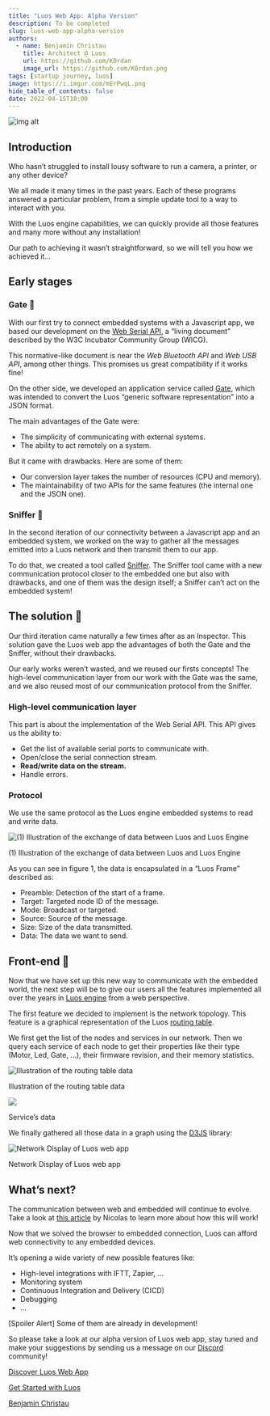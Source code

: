 ```yaml
---
title: "Luos Web App: Alpha Version"
description: To be completed
slug: luos-web-app-alpha-version
authors:
  - name: Benjamin Christau
    title: Architect @ Luos
    url: https://github.com/K0rdan
    image_url: https://github.com/K0rdan.png
tags: [startup journey, luos]
image: https://i.imgur.com/mErPwqL.png
hide_table_of_contents: false
date: 2022-04-15T10:00
---
```


![img alt](/img/blog/29.png)

<h2> Introduction </h2>

Who hasn’t struggled to install lousy software to run a camera, a printer, or any other device?

<!--truncate-->

We all made it many times in the past years. Each of these programs answered a particular problem, from a simple update tool to a way to interact with you.

With the Luos engine capabilities, we can quickly provide all those features and many more without any installation!

Our path to achieving it wasn’t straightforward, so we will tell you how we achieved it...

<h2> Early stages </h2>

<h3> Gate 🚪 </h3>

With our first try to connect embedded systems with a Javascript app, we based our development on the [Web Serial API](https://developer.mozilla.org/en-US/docs/Web/API/Web_Serial_API), a “living document” described by the W3C Incubator Community Group (WICG).

This normative-like document is near the _Web Bluetooth API_ and _Web USB API_, among other things. This promises us great compatibility if it works fine!

On the other side, we developed an application service called [Gate](https://docs.luos.io/docs/next/tools/gate), which was intended to convert the Luos “generic software representation” into a JSON format.

The main advantages of the Gate were:

- The simplicity of communicating with external systems.
- The ability to act remotely on a system.

But it came with drawbacks. Here are some of them:

*   Our conversion layer takes the number of resources (CPU and memory).
*   The maintainability of two APIs for the same features (the internal one and the JSON one).

<h3> Sniffer 👃 </h3>

In the second iteration of our connectivity between a Javascript app and an embedded system, we worked on the way to gather all the messages emitted into a Luos network and then transmit them to our app.

To do that, we created a tool called [Sniffer](https://docs.luos.io/docs/next/tools/monitoring#sniffer). The Sniffer tool came with a new communication protocol closer to the embedded one but also with drawbacks, and one of them was the design itself; a Sniffer can’t act on the embedded system!

<h2> The solution 📐 </h2>

Our third iteration came naturally a few times after as an Inspector. This solution gave the Luos web app the advantages of both the Gate and the Sniffer, without their drawbacks.

Our early works weren’t wasted, and we reused our firsts concepts! The high-level communication layer from our work with the Gate was the same, and we also reused most of our communication protocol from the Sniffer.

<h3> High-level communication layer </h3>

This part is about the implementation of the Web Serial API. This API gives us the ability to:

*   Get the list of available serial ports to communicate with.
*   Open/close the serial connection stream.
*   **Read/write data on the stream.**
*   Handle errors.

<h3> Protocol </h3>

We use the same protocol as the Luos engine embedded systems to read and write data.

![(1) Illustration of the exchange of data between Luos and Luos Engine](https://uploads-ssl.webflow.com/602cf5c87ad04ea98eaa99da/6259793dbddc4081d82ce80e_Illustration_of_the_exchange_of_data_between_Luos_and_Luos_Engine.png)

(1) Illustration of the exchange of data between Luos and Luos Engine

As you can see in figure 1, the data is encapsulated in a “Luos Frame” described as:

*   Preamble: Detection of the start of a frame.
*   Target: Targeted node ID of the message.
*   Mode: Broadcast or targeted.
*   Source: Source of the message.
*   Size: Size of the data transmitted.
*   Data: The data we want to send.

<h2> Front-end 🌈 </h2>

Now that we have set up this new way to communicate with the embedded world, the next step will be to give our users all the features implemented all over the years in [Luos engine](https://github.com/Luos-io/luos_engine) from a web perspective.

The first feature we decided to implement is the network topology. This feature is a graphical representation of the Luos [routing table](https://docs.luos.io/docs/luos-technology/services/routing-table).

We first get the list of the nodes and services in our network. Then we query each service of each node to get their properties like their type (Motor, Led, Gate, ...), their firmware revision, and their memory statistics.

![Illustration of the routing table data](https://uploads-ssl.webflow.com/602cf5c87ad04ea98eaa99da/6259797c32e8e75fd107891a_Illustration_of_the_routing_table_data.png)

Illustration of the routing table data

![](https://uploads-ssl.webflow.com/602cf5c87ad04ea98eaa99da/62597995554c18dbd4c22015_Services_data.png)

Service’s data

We finally gathered all those data in a graph using the [D3JS](https://observablehq.com/@d3/gallery) library:

![Network Display of Luos web app](https://uploads-ssl.webflow.com/602cf5c87ad04ea98eaa99da/625979ba694083b48af2a748_Network_Display_Luos.png)

Network Display of Luos web app

<h2> What’s next? </h2>

The communication between web and embedded will continue to evolve. Take a look at [this article](/blog/how-to-connect-electronic-boards-to-the-outside-world) by Nicolas to learn more about how this will work!

Now that we solved the browser to embedded connection, Luos can afford web connectivity to any embedded devices.

It’s opening a wide variety of new possible features like:

*   High-level integrations with IFTT, Zapier, ...
*   Monitoring system
*   Continuous Integration and Delivery (CICD)
*   Debugging
*   ...

\[Spoiler Alert\] Some of them are already in development!

So please take a look at our alpha version of Luos web app, stay tuned and make your suggestions by sending us a message on our [Discord](https://discord.gg/luos) community!  

[Discover Luos Web App](https://app.luos.io/)

[Get Started with Luos](https://docs.luos.io/get-started/get-started)

[Benjamin Christau](https://github.com/K0rdan)[](#)